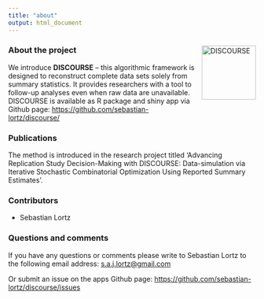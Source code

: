 ```yaml
---
title: "about"
output: html_document
---
```


<div style="float: right; margin: 0 0 1em 1em;">
  <img src="logo.png"
       alt="DISCOURSE"
       height="110px"
       style="margin-top:-5px;" />
</div>

### About the project

We introduce **DISCOURSE** – this algorithmic framework is designed to reconstruct complete data sets solely from summary statistics.  It provides researchers with a tool to follow-up analyses even when raw data are unavailable. DISCOURSE is available as R package and shiny app via Github page: <https://github.com/sebastian-lortz/discourse/>

### Publications

The method is introduced in the research project titled 'Advancing Replication Study Decision-Making with DISCOURSE: Data-simulation via Iterative Stochastic Combinatorial Optimization Using Reported Summary Estimates'.

### Contributors

-   Sebastian Lortz

### Questions and comments

If you have any questions or comments please write to Sebastian Lortz to the following email address: [s.a.j.lortz@gmail.com](mailto:s.a.j.lortz@gmail.com)

Or submit an issue on the apps Github page: <https://github.com/sebastian-lortz/discourse/issues>
